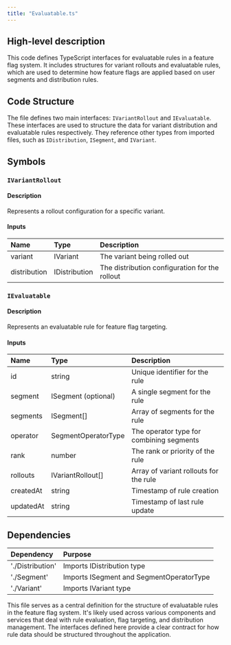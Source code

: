 ```yaml
---
title: "Evaluatable.ts"
---
```


## High-level description
This code defines TypeScript interfaces for evaluatable rules in a feature flag system. It includes structures for variant rollouts and evaluatable rules, which are used to determine how feature flags are applied based on user segments and distribution rules.

## Code Structure
The file defines two main interfaces: `IVariantRollout` and `IEvaluatable`. These interfaces are used to structure the data for variant distribution and evaluatable rules respectively. They reference other types from imported files, such as `IDistribution`, `ISegment`, and `IVariant`.

## Symbols

### `IVariantRollout`
#### Description
Represents a rollout configuration for a specific variant.

#### Inputs
| Name | Type | Description |
|:-----|:-----|:------------|
| variant | IVariant | The variant being rolled out |
| distribution | IDistribution | The distribution configuration for the rollout |

### `IEvaluatable`
#### Description
Represents an evaluatable rule for feature flag targeting.

#### Inputs
| Name | Type | Description |
|:-----|:-----|:------------|
| id | string | Unique identifier for the rule |
| segment | ISegment (optional) | A single segment for the rule |
| segments | ISegment[] | Array of segments for the rule |
| operator | SegmentOperatorType | The operator type for combining segments |
| rank | number | The rank or priority of the rule |
| rollouts | IVariantRollout[] | Array of variant rollouts for the rule |
| createdAt | string | Timestamp of rule creation |
| updatedAt | string | Timestamp of last rule update |

## Dependencies
| Dependency | Purpose |
|:-----------|:--------|
| './Distribution' | Imports IDistribution type |
| './Segment' | Imports ISegment and SegmentOperatorType |
| './Variant' | Imports IVariant type |

This file serves as a central definition for the structure of evaluatable rules in the feature flag system. It's likely used across various components and services that deal with rule evaluation, flag targeting, and distribution management. The interfaces defined here provide a clear contract for how rule data should be structured throughout the application.